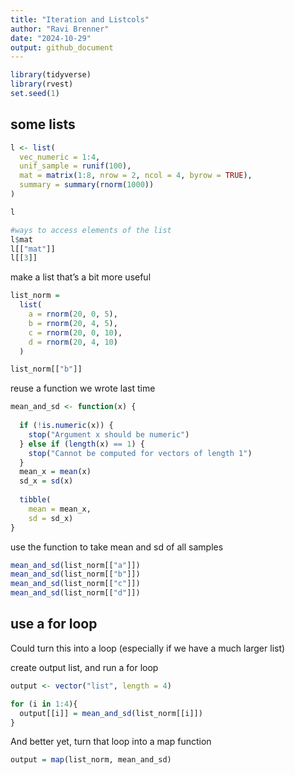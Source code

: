 ```yaml
---
title: "Iteration and Listcols"
author: "Ravi Brenner"
date: "2024-10-29"
output: github_document
---
```


```r
library(tidyverse)
library(rvest)
set.seed(1)
```

## some lists
```r
l <- list(
  vec_numeric = 1:4,
  unif_sample = runif(100),
  mat = matrix(1:8, nrow = 2, ncol = 4, byrow = TRUE),
  summary = summary(rnorm(1000))
)

l

#ways to access elements of the list
l$mat
l[["mat"]]
l[[3]]
```

make a list that's a bit more useful
```r
list_norm = 
  list(
    a = rnorm(20, 0, 5),
    b = rnorm(20, 4, 5),
    c = rnorm(20, 0, 10),
    d = rnorm(20, 4, 10)
  )

list_norm[["b"]]
```

reuse a function we wrote last time
```r
mean_and_sd <- function(x) {
  
  if (!is.numeric(x)) {
    stop("Argument x should be numeric")
  } else if (length(x) == 1) {
    stop("Cannot be computed for vectors of length 1")
  }
  mean_x = mean(x)
  sd_x = sd(x)
  
  tibble(
    mean = mean_x,
    sd = sd_x)
}
```

use the function to take mean and sd of all samples
```r
mean_and_sd(list_norm[["a"]])
mean_and_sd(list_norm[["b"]])
mean_and_sd(list_norm[["c"]])
mean_and_sd(list_norm[["d"]])
```

## use a for loop
Could turn this into a loop (especially if we have a much larger list)

create output list, and run a for loop
```r
output <- vector("list", length = 4)

for (i in 1:4){
  output[[i]] = mean_and_sd(list_norm[[i]])
}
```

And better yet, turn that loop into a map function

```r
output = map(list_norm, mean_and_sd)
```




